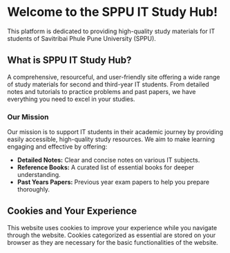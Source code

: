 
# Welcome to the SPPU IT Study Hub!

<Callout type="info" emoji="🎓">
  This platform is dedicated to providing high-quality study materials for IT
  students of Savitribai Phule Pune University (SPPU).
</Callout>

## What is SPPU IT Study Hub?

<Callout type="default" emoji="📚">
  A comprehensive, resourceful, and user-friendly site offering a wide range of
  study materials for second and third-year IT students. From detailed notes and
  tutorials to practice problems and past papers, we have everything you need to
  excel in your studies.
</Callout>

### Our Mission

Our mission is to support IT students in their academic journey by providing easily accessible, high-quality study resources. We aim to make learning engaging and effective by offering:

- **Detailed Notes:** Clear and concise notes on various IT subjects.
- **Reference Books:** A curated list of essential books for deeper understanding.
- **Past Years Papers:** Previous year exam papers to help you prepare thoroughly.

## Cookies and Your Experience

<Callout type="info" emoji="🍪">
  This website uses cookies to improve your experience while you navigate
  through the website. Cookies categorized as essential are stored on your
  browser as they are necessary for the basic functionalities of the website.
</Callout>
